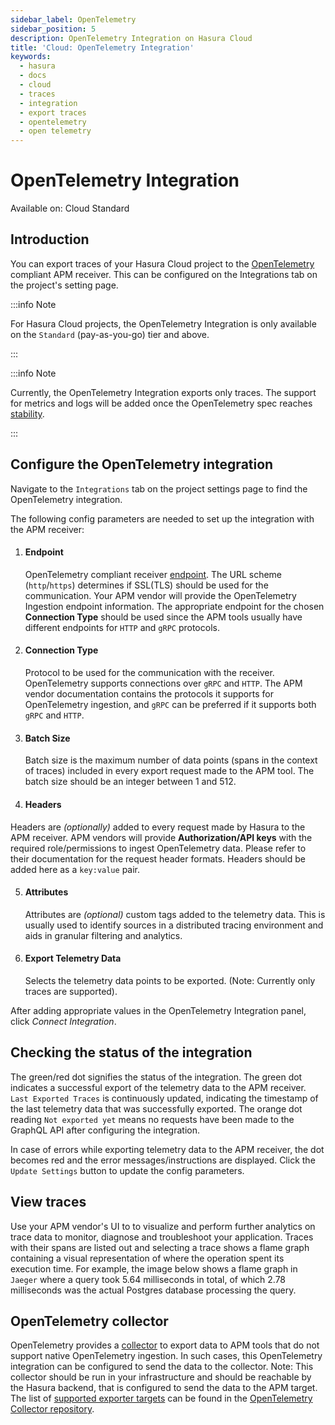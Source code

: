 ```yaml
---
sidebar_label: OpenTelemetry
sidebar_position: 5
description: OpenTelemetry Integration on Hasura Cloud
title: 'Cloud: OpenTelemetry Integration'
keywords:
  - hasura
  - docs
  - cloud
  - traces
  - integration
  - export traces
  - opentelemetry
  - open telemetry
---
```



# OpenTelemetry Integration

<div className='badge badge--primary heading-badge'>Available on: Cloud Standard</div>

## Introduction

You can export traces of your Hasura Cloud project to the [OpenTelemetry](https://opentelemetry.io/) compliant APM
receiver. This can be configured on the Integrations tab on the project's setting page.

:::info Note

For Hasura Cloud projects, the OpenTelemetry Integration is only available on the `Standard` (pay-as-you-go) tier and
above.

:::

:::info Note

Currently, the OpenTelemetry Integration exports only traces. The support for metrics and logs will be added once the
OpenTelemetry spec reaches [stability](https://opentelemetry.io/status/#current-status).

:::

## Configure the OpenTelemetry integration

Navigate to the `Integrations` tab on the project settings page to find the OpenTelemetry integration.

<Thumbnail src='/img/observability/integrate-opentelemetry.png' alt='Select OpenTelemetry Integration' width='1146px' />

The following config parameters are needed to set up the integration with the APM receiver:

1. #### Endpoint

   OpenTelemetry compliant receiver
   [endpoint](https://opentelemetry.io/docs/reference/specification/protocol/exporter/#configuration-options). The URL
   scheme (`http`/`https`) determines if SSL(TLS) should be used for the communication. Your APM vendor will provide the
   OpenTelemetry Ingestion endpoint information. The appropriate endpoint for the chosen **Connection Type** should be
   used since the APM tools usually have different endpoints for `HTTP` and `gRPC` protocols.

2. #### Connection Type

   Protocol to be used for the communication with the receiver. OpenTelemetry supports connections over `gRPC` and
   `HTTP`. The APM vendor documentation contains the protocols it supports for OpenTelemetry ingestion, and `gRPC` can
   be preferred if it supports both `gRPC` and `HTTP`.

3. #### Batch Size

   Batch size is the maximum number of data points (spans in the context of traces) included in every export request
   made to the APM tool. The batch size should be an integer between 1 and 512.

4. #### Headers

Headers are <em>(optionally)</em> added to every request made by Hasura to the APM receiver. APM vendors will provide
**Authorization/API keys** with the required role/permissions to ingest OpenTelemetry data. Please refer to their
documentation for the request header formats. Headers should be added here as a `key:value` pair.

5. #### Attributes

   Attributes are <em>(optional)</em> custom tags added to the telemetry data. This is usually used to identify sources
   in a distributed tracing environment and aids in granular filtering and analytics.

6. #### Export Telemetry Data

   Selects the telemetry data points to be exported. (Note: Currently only traces are supported).

After adding appropriate values in the OpenTelemetry Integration panel, click <em>Connect Integration</em>.

<Thumbnail
  src='/img/observability/configure-opentelemetry.png'
  alt='Configure OpenTelemetry Integration'
  width='437px'
/>

## Checking the status of the integration

The green/red dot signifies the status of the integration. The green dot indicates a successful export of the telemetry
data to the APM receiver. `Last Exported Traces` is continuously updated, indicating the timestamp of the last telemetry
data that was successfully exported. The orange dot reading `Not exported yet` means no requests have been made to the
GraphQL API after configuring the integration.

<Thumbnail
  src='/img/observability/configure-opentelemetry-done.png'
  alt='OpenTelemetry Integration successfully configured'
  width='1146px'
/>

In case of errors while exporting telemetry data to the APM receiver, the dot becomes red and the error
messages/instructions are displayed. Click the `Update Settings` button to update the config parameters.

<Thumbnail
  src='/img/observability/configure-opentelemetry-fail.png'
  alt='Opentelemetry Integration unable to push data'
  width='1146px'
/>

## View traces

Use your APM vendor's UI to to visualize and perform further analytics on trace data to monitor, diagnose and
troubleshoot your application. Traces with their spans are listed out and selecting a trace shows a flame graph
containing a visual representation of where the operation spent its execution time. For example, the image below shows a
flame graph in `Jaeger` where a query took 5.64 milliseconds in total, of which 2.78 milliseconds was the actual
Postgres database processing the query.

<Thumbnail
  src='/img/observability/jaeger-trace-flame-graph.png'
  alt='Flame graph for a trace entry in Jaeger'
  width='1146px'
/>

## OpenTelemetry collector

OpenTelemetry provides a [collector](https://opentelemetry.io/docs/collector/) to export data to APM tools that do not
support native OpenTelemetry ingestion. In such cases, this OpenTelemetry integration can be configured to send the data
to the collector. Note: This collector should be run in your infrastructure and should be reachable by the Hasura
backend, that is configured to send the data to the APM target. The list of
[supported exporter targets](https://github.com/open-telemetry/opentelemetry-collector-contrib/tree/main/exporter) can
be found in the [OpenTelemetry Collector repository](https://github.com/open-telemetry/opentelemetry-collector-contrib).
